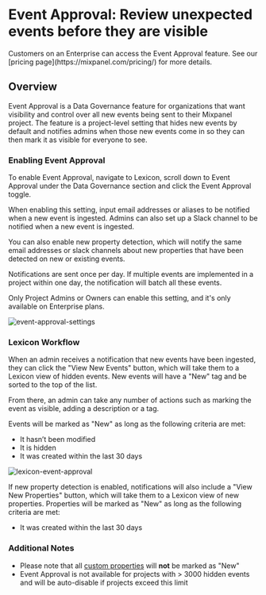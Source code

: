 
# Event Approval: Review unexpected events before they are visible

<Callout type="info">
  Customers on an Enterprise can access the Event Approval feature. See our [pricing page](https://mixpanel.com/pricing/) for more details.
</Callout>

## Overview

Event Approval is a Data Governance feature for organizations that want visibility and control over all new events being sent to their Mixpanel project. The feature is a project-level setting that hides new events by default and notifies admins when those new events come in so they can then mark it as visible for everyone to see. 


### Enabling Event Approval

To enable Event Approval, navigate to Lexicon, scroll down to Event Approval under the Data Governance section and click the Event Approval toggle.

When enabling this setting, input email addresses or aliases to be notified when a new event is ingested. Admins can also set up a Slack channel to be notified when a new event is ingested.

You can also enable new property detection, which will notify the same email addresses or slack channels about new properties that have been detected on new or existing events.

Notifications are sent once per day. If multiple events are implemented in a project within one day, the notification will batch all these events. 

Only Project Admins or Owners can enable this setting, and it's only available on Enterprise plans. 

![event-approval-settings](/event-approval-settings.png)


### Lexicon Workflow

When an admin receives a notification that new events have been ingested, they can click the "View New Events" button, which will take them to a Lexicon view of hidden events. New events will have a "New" tag and be sorted to the top of the list. 

From there, an admin can take any number of actions such as marking the event as visible, adding a description or a tag. 

Events will be marked as "New" as long as the following criteria are met:
- It hasn’t been modified
- It is hidden
- It was created within the last 30 days

![lexicon-event-approval](/Lexicon-Event-Approval.png)

If new property detection is enabled, notifications will also include a "View New Properties" button, which will take them to a Lexicon view of new properties.  Properties will be marked as "New" as long as the following criteria are met:
- It was created within the last 30 days

### Additional Notes
- Please note that all [custom properties](/docs/features/custom-properties) will **not** be marked as "New"
- Event Approval is not available for projects with > 3000 hidden events and will be auto-disable if projects exceed this limit
